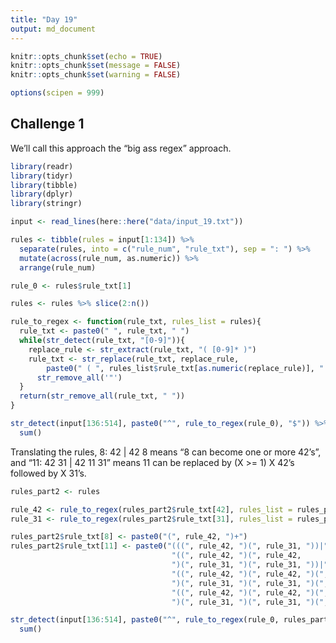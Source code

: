 ```yaml
---
title: "Day 19"
output: md_document
---
```


```r
knitr::opts_chunk$set(echo = TRUE)
knitr::opts_chunk$set(message = FALSE)
knitr::opts_chunk$set(warning = FALSE)

options(scipen = 999)
```

## Challenge 1

We'll call this approach the "big ass regex" approach.

```r
library(readr)
library(tidyr)
library(tibble)
library(dplyr)
library(stringr)

input <- read_lines(here::here("data/input_19.txt"))

rules <- tibble(rules = input[1:134]) %>% 
  separate(rules, into = c("rule_num", "rule_txt"), sep = ": ") %>% 
  mutate(across(rule_num, as.numeric)) %>% 
  arrange(rule_num)

rule_0 <- rules$rule_txt[1]

rules <- rules %>% slice(2:n())

rule_to_regex <- function(rule_txt, rules_list = rules){
  rule_txt <- paste0(" ", rule_txt, " ")
  while(str_detect(rule_txt, "[0-9]")){
    replace_rule <- str_extract(rule_txt, "( [0-9]* )")
    rule_txt <- str_replace(rule_txt, replace_rule,
        paste0(" ( ", rules_list$rule_txt[as.numeric(replace_rule)], " ) ")) %>% 
      str_remove_all('"')
  }
  return(str_remove_all(rule_txt, " "))
}

str_detect(input[136:514], paste0("^", rule_to_regex(rule_0), "$")) %>% 
  sum()
```

Translating the rules, 8: 42 | 42 8 means "8 can become one or more 42's", and "11: 42 31 | 42 11 31" means 11 can be replaced by (X >= 1) X 42's followed by X 31's.

```r
rules_part2 <- rules

rule_42 <- rule_to_regex(rules_part2$rule_txt[42], rules_list = rules_part2)
rule_31 <- rule_to_regex(rules_part2$rule_txt[31], rules_list = rules_part2)

rules_part2$rule_txt[8] <- paste0("(", rule_42, ")+")
rules_part2$rule_txt[11] <- paste0("(((", rule_42, ")(", rule_31, "))|",
                                    "((", rule_42, ")(", rule_42, 
                                    ")(", rule_31, ")(", rule_31, "))|",
                                    "((", rule_42, ")(", rule_42, ")(", rule_42, 
                                    ")(", rule_31, ")(", rule_31, ")(", rule_31, "))|",
                                    "((", rule_42, ")(", rule_42, ")(", rule_42, ")(", rule_42, 
                                    ")(", rule_31, ")(", rule_31, ")(", rule_31, ")(", rule_31, ")))")
```


```r
str_detect(input[136:514], paste0("^", rule_to_regex(rule_0, rules_part2), "$")) %>% 
  sum()
```




